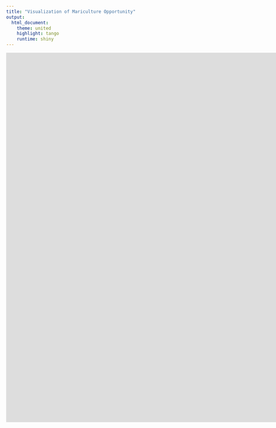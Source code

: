 ```yaml
---
title: "Visualization of Mariculture Opportunity"
output:
  html_document:
    theme: united
    highlight: tango
    runtime: shiny
---
```


<iframe src="https://owenrliu.shinyapps.io/kuni_vis_1/" style="border: black; align:left; margin:0; padding:0; width: 1900px; height: 1000px"></iframe> 

